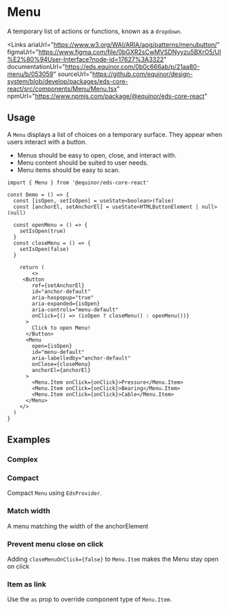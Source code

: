 
# Menu

A temporary list of actions or functions, known as a `dropdown`. 

<Links 
    ariaUrl="https://www.w3.org/WAI/ARIA/apg/patterns/menubutton/"
    figmaUrl="https://www.figma.com/file/0bGXR2sCwMVSDNyyzu5BXrO5/UI%E2%80%94User-Interface?node-id=17627%3A3322"
    documentationUrl="https://eds.equinor.com/0b0c666ab/p/21aa80-menu/b/053059"
    sourceUrl="https://github.com/equinor/design-system/blob/develop/packages/eds-core-react/src/components/Menu/Menu.tsx"
    npmUrl="https://www.npmjs.com/package/@equinor/eds-core-react"
></Links>

<Primary />
<PropsTable />

## Usage

A `Menu` displays a list of choices on a temporary surface. They appear when users interact with a button.

<ul>
  <li>Menus should be easy to open, close, and interact with.</li>
  <li>Menu content should be suited to user needs.</li>
  <li>Menu items should be easy to scan.</li>
</ul>

```tsx
import { Menu } from '@equinor/eds-core-react'

const Demo = () => {
  const [isOpen, setIsOpen] = useState<boolean>(false)
  const [anchorEl, setAnchorEl] = useState<HTMLButtonElement | null>(null)

  const openMenu = () => {
    setIsOpen(true)
  }
  const closeMenu = () => {
    setIsOpen(false)
  }

    return (
        <>
     <Button
        ref={setAnchorEl}
        id="anchor-default"
        aria-haspopup="true"
        aria-expanded={isOpen}
        aria-controls="menu-default"
        onClick={() => (isOpen ? closeMenu() : openMenu())}
      >
        Click to open Menu!
      </Button>
      <Menu
        open={isOpen}
        id="menu-default"
        aria-labelledby="anchor-default"
        onClose={closeMenu}
        anchorEl={anchorEl}
      >
        <Menu.Item onClick={onClick}>Pressure</Menu.Item>
        <Menu.Item onClick={onClick}>Bearing</Menu.Item>
        <Menu.Item onClick={onClick}>Cable</Menu.Item>
      </Menu>
    </>
  )
}
```

## Examples

### Complex

<Canvas of={ComponentStories.Complex} />

### Compact

Compact `Menu` using `EdsProvider`. 

<Canvas of={ComponentStories.Compact} />


### Match width

A menu matching the width of the anchorElement

<Canvas of={ComponentStories.MatchWidth} />

### Prevent menu close on click

Adding `closeMenuOnClick={false}` to `Menu.Item` makes the Menu stay open on click

<Canvas of={ComponentStories.StaysOpen} />

### Item as link

Use the `as` prop to override component type of `Menu.Item`.

<Canvas of={ComponentStories.AsLink} />


